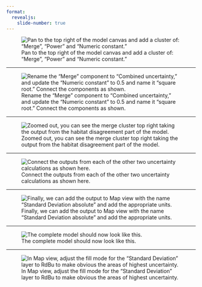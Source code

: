 ```yaml
---
format:
  revealjs: 
    slide-number: true
---
```


![Pan to the top right of the model canvas and add a cluster of: "Merge", "Power" and "Numeric constant."](01-merge.png)

---

![Rename the "Merge" component to "Combined uncertainty," and update the "Numeric constant" to 0.5 and name it "square root." Connect the components as shown.](02-merge-connected-habitat.png)

---

![Zoomed out, you can see the merge cluster top right taking the output from the habitat disagreement part of the model.](03-merge-zoom.png)

---

![Connect the outputs from each of the other two uncertainty calculations as shown here.](04-connected-measurement-false.png)

---

![Finally, we can add the output to Map view with the name "Standard Deviation absolute" and add the appropriate units.](05-power-units.png)

---

![The complete model should now look like this.](06-complete.png)

---

![In Map view, adjust the fill mode for the "Standard Deviation" layer to RdBu to make obvious the areas of highest uncertainty.](07-map-view.png)
